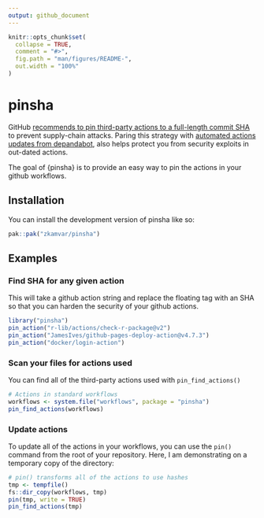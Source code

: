 ```yaml
---
output: github_document
---
```


<!-- README.md is generated from README.Rmd. Please edit that file -->

```r
knitr::opts_chunk$set(
  collapse = TRUE,
  comment = "#>",
  fig.path = "man/figures/README-",
  out.width = "100%"
)
```

# pinsha

<!-- badges: start -->
<!-- badges: end -->
GitHub [recommends to pin third-party actions to a full-length commit SHA](https://docs.github.com/en/actions/security-for-github-actions/security-guides/security-hardening-for-github-actions#using-third-party-actions)
to prevent supply-chain attacks. Paring this strategy with [automated actions updates from depandabot](https://docs.github.com/en/code-security/dependabot/working-with-dependabot/keeping-your-actions-up-to-date-with-dependabot), also
helps protect you from security exploits in out-dated actions.

The goal of {pinsha} is to provide an easy way to pin the actions in your github
workflows.

## Installation

You can install the development version of pinsha like so:

``` r
pak::pak("zkamvar/pinsha")
```

## Examples

### Find SHA for any given action

This will take a github action string and replace the floating tag with an SHA
so that you can harden the security of your github actions.

```r
library("pinsha")
pin_action("r-lib/actions/check-r-package@v2")
pin_action("JamesIves/github-pages-deploy-action@v4.7.3")
pin_action("docker/login-action")
```

### Scan your files for actions used

You can find all of the third-party actions used with `pin_find_actions()`

```r
# Actions in standard workflows
workflows <- system.file("workflows", package = "pinsha")
pin_find_actions(workflows)
```

### Update actions

To update all of the actions in your workflows, you can use the `pin()` command
from the root of your repository. Here, I am demonstrating on a temporary
copy of the directory: 

```r
# pin() transforms all of the actions to use hashes
tmp <- tempfile()
fs::dir_copy(workflows, tmp)
pin(tmp, write = TRUE)
pin_find_actions(tmp)
```


